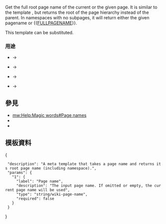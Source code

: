 {{Documentation subpage}}
<!-- PLEASE ADD CATEGORIES AND INTERWIKIS AT THE BOTTOM OF THIS PAGE -->
{{high-use| 11,000+ }}

Get the full root page name of the current or the given page. It is similar to the template {{tl|FULLBASEPAGENAME}}, but returns the root of the page hierarchy instead of the parent. In namespaces with no subpages, it will return either the given pagename or <nowiki>{{</nowiki>[[WP:VAR|FULLPAGENAME]]<nowiki>}}</nowiki>.

This template can be substituted.

=== 用途 ===
* {{tlx|FULLROOTPAGENAME}} &rarr; {{FULLROOTPAGENAME}}
* {{tlx|FULLROOTPAGENAME|<nowiki></nowiki>}} &rarr; {{FULLROOTPAGENAME|}}
* {{tlx|FULLROOTPAGENAME|Wikipedia:Administrators' noticeboard/Arbitration enforcement/Archive1}} &rarr; {{FULLROOTPAGENAME|Wikipedia:Administrators' noticeboard/Arbitration enforcement/Archive1}}
* {{tlx|FULLROOTPAGENAME|List of 28 Days/Weeks Later characters}} &rarr; {{FULLROOTPAGENAME|List of 28 Days/Weeks Later characters}}

== 參見 ==
* [[mw:Help:Magic words#Page names]]
* {{tl|FULLBASEPAGENAME}}
* {{tl|ROOTPAGENAME}}

==模板資料==
{{TemplateDataHeader}}
<templatedata>{
  "description": "A meta template that takes a page name and returns its root page name (including namespace).",
  "params": {
    "1": {
      "label": "Page name",
      "description": "The input page name. If omitted or empty, the current page name will be used",
      "type": "string/wiki-page-name",
      "required": false
    }
  }
}</templatedata>

<includeonly>
<!-- CATEGORIES AND INTERWIKIS HERE, THANKS -->
[[Category:维基百科元模板|{{PAGENAME}}]]

</includeonly>